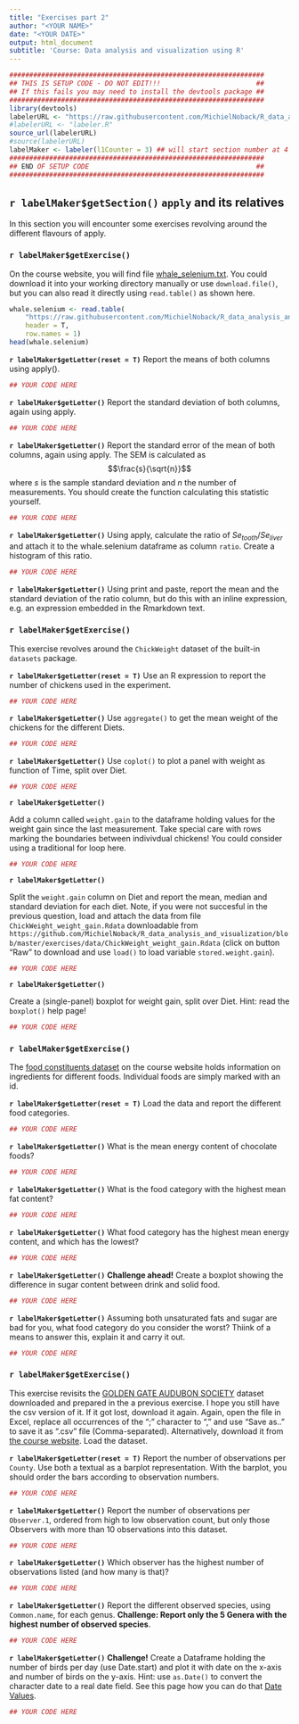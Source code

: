 ```yaml
---
title: "Exercises part 2"
author: "<YOUR NAME>"
date: "<YOUR DATE>"
output: html_document
subtitle: 'Course: Data analysis and visualization using R'
---
```




```r
################################################################
## THIS IS SETUP CODE - DO NOT EDIT!!!                        ##
## If this fails you may need to install the devtools package ##
################################################################
library(devtools)
labelerURL <- "https://raw.githubusercontent.com/MichielNoback/R_data_analysis_and_visualization/master/exercises/labeler.R"
#labelerURL <- "labeler.R"
source_url(labelerURL)
#source(labelerURL)
labelMaker <- labeler(l1Counter = 3) ## will start section number at 4
################################################################
## END OF SETUP CODE                                          ##
################################################################
```



## `r labelMaker$getSection()` `apply` and its relatives

In this section you will encounter some exercises revolving around the different flavours of apply.

### **`r labelMaker$getExercise()` ** 

On the course website, you will find file [whale_selenium.txt](https://raw.githubusercontent.com/MichielNoback/R_data_analysis_and_visualization/master/presentations/data/whale_selenium.txt). You could download it into your working directory manually or use `download.file()`, but you can also read it directly using `read.table()` as shown here.

```r
whale.selenium <- read.table(
    "https://raw.githubusercontent.com/MichielNoback/R_data_analysis_and_visualization/master/presentations/data/whale_selenium.txt",
    header = T,
    row.names = 1)
head(whale.selenium)
```


**`r labelMaker$getLetter(reset = T)`** 
Report the means of both columns using apply().

```r
## YOUR CODE HERE
```

**`r labelMaker$getLetter()`** 
Report the standard deviation of both columns, again using apply.

```r
## YOUR CODE HERE
```

**`r labelMaker$getLetter()`** 
Report the standard error of the mean of both columns, again using apply. The SEM is calculated as $$\frac{s}{\sqrt{n}}$$ where $s$ is the sample standard deviation and $n$ the number of measurements. You should create the function calculating this statistic yourself.

```r
## YOUR CODE HERE
```

**`r labelMaker$getLetter()`** 
Using apply, calculate the ratio of $Se_{tooth} / Se_{liver}$ and attach it to the whale.selenium dataframe as column `ratio`. Create a histogram of this ratio.

```r
## YOUR CODE HERE
```


**`r labelMaker$getLetter()`** 
Using print and paste, report the mean and the standard deviation of the ratio column, but do this with an inline expression, e.g. an expression embedded in the Rmarkdown text.



### **`r labelMaker$getExercise()` ** 
This exercise revolves around the `ChickWeight` dataset of the built-in `datasets` package. 

**`r labelMaker$getLetter(reset = T)`** 
Use an R expression to report the number of chickens used in the experiment. 

```r
## YOUR CODE HERE
```

**`r labelMaker$getLetter()`** 
Use `aggregate()` to get the mean weight of the chickens for the different Diets. 

```r
## YOUR CODE HERE
```

**`r labelMaker$getLetter()`** 
Use `coplot()` to plot a panel with weight as function of Time, split over Diet. 

```r
## YOUR CODE HERE
```

**`r labelMaker$getLetter()`** 

Add a column called `weight.gain` to the dataframe holding values for the weight gain since the last measurement. Take special care with rows marking the boundaries between indivivdual chickens! You could consider using a traditional for loop here.

```r
## YOUR CODE HERE
```

**`r labelMaker$getLetter()`** 

Split the `weight.gain` column on Diet and report the mean, median and standard deviation for each diet. 
Note, if you were not succesful in the previous question, load and attach the data from file `ChickWeight_weight_gain.Rdata` downloadable from `https://github.com/MichielNoback/R_data_analysis_and_visualization/blob/master/exercises/data/ChickWeight_weight_gain.Rdata` (click on button "Raw" to download and use `load()` to load variable `stored.weight.gain`). 

```r
## YOUR CODE HERE
```

**`r labelMaker$getLetter()`** 

Create a (single-panel) boxplot for weight gain, split over Diet. Hint: read the `boxplot()` help page!

```r
## YOUR CODE HERE
```



### **`r labelMaker$getExercise()` ** 
The [food constituents dataset](https://raw.githubusercontent.com/MichielNoback/R_data_analysis_and_visualization/master/exercises/data/food_constituents.txt) on the course website holds information on ingredients for different foods. Individual foods are simply marked with an id. 

**`r labelMaker$getLetter(reset = T)`** 
Load the data and report the different food categories. 

```r
## YOUR CODE HERE
```

**`r labelMaker$getLetter()`** 
What is the mean energy content of chocolate foods?

```r
## YOUR CODE HERE
```

**`r labelMaker$getLetter()`** 
What is the food category with the highest mean fat content?

```r
## YOUR CODE HERE
```

**`r labelMaker$getLetter()`** 
What food category has the highest mean energy content, and which has the lowest?

```r
## YOUR CODE HERE
```

**`r labelMaker$getLetter()`** 
**Challenge ahead!** Create a boxplot showing the difference in sugar content between drink and solid food.

```r
## YOUR CODE HERE
```

**`r labelMaker$getLetter()`** 
Assuming both unsaturated fats and sugar are bad for you, what food category do you consider the worst? Thiink of a means to answer this, explain it and carry it out.

```r
## YOUR CODE HERE
```




### **`r labelMaker$getExercise()` ** 
This exercise revisits the [GOLDEN GATE AUDUBON SOCIETY](http://goldengateaudubon.org/birding-resources/observations/) dataset downloaded and prepared in the a previous exercise. I hope you still have the csv version of it. If it got lost, download it again. Again, open the file in Excel, replace all occurrences of the ";" character to "," and use "Save as.." to save it as ".csv" file (Comma-separated). Alternatively, download it from [the course website](http://www.bioinf.nl/~michiel/courses/R_minor/data/Observations-Data-2014.xlsx). Load the dataset.

**`r labelMaker$getLetter(reset = T)`** 
Report the number of observations per `County`. Use both a textual as a barplot representation. With the barplot, you should order the bars according to observation numbers. 

```r
## YOUR CODE HERE
```

**`r labelMaker$getLetter()`** 
Report the number of observations per `Observer.1`, ordered from high to low observation count, but only those Observers with more than 10 observations into this dataset.

```r
## YOUR CODE HERE
```

**`r labelMaker$getLetter()`** 
Which observer has the highest number of observations listed (and how many is that)? 

```r
## YOUR CODE HERE
```

**`r labelMaker$getLetter()`** 
Report the different observed species, using `Common.name`, for each genus. **Challenge: Report only the 5 Genera with the highest number of observed species**.  

```r
## YOUR CODE HERE
```

**`r labelMaker$getLetter()`** 
**Challenge!** Create a Dataframe holding the number of birds per day (use Date.start) and plot it with date on the x-axis and number of birds on the y-axis. Hint: use `as.Date()` to convert the character date to a real date field. See this page how you can do that [Date Values](http://www.statmethods.net/input/dates.html).

```r
## YOUR CODE HERE
```


